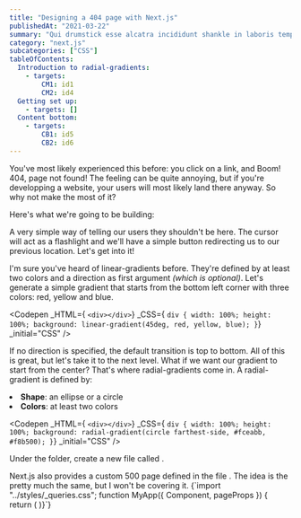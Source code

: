 ```yaml
---
title: "Designing a 404 page with Next.js"
publishedAt: "2021-03-22"
summary: "Qui drumstick esse alcatra incididunt shankle in laboris tempor. Velit laborum pork belly boudin frankfurter aliqua consequat filet mignon. Ex aute mollit, tenderloin incididunt brisket do fatback boudin. Beef ribs strip steak consequat, pork loin boudin pork chop sint est."
category: "next.js"
subcategories: ["CSS"]
tableOfContents:
  Introduction to radial-gradients:
    - targets:
        CM1: id1
        CM2: id4
  Getting set up:
    - targets: []
  Content bottom:
    - targets:
        CB1: id5
        CB2: id6
---
```


You've most likely experienced this before: you click on a link, and Boom! 404, page not found!
The feeling can be quite annoying, but if you're developping a website, your users will most likely
land there anyway. So why not make the most of it?

Here's what we're going to be building:

<SoloImage
image="designing-404-next-js-preview.png"
alt="Preview"
dimensions={450}
/>

A very simple way of telling our users they shouldn't be here. The cursor will act as a flashlight 
and we'll have a simple button redirecting us to our previous location. Let's get into it!

<Section title="Introduction to radial gradients" id="Introduction to radial gradients"/>

I'm sure you've heard of linear-gradients before. They're defined by at least two colors and a 
direction as first argument <i>(which is optional)</i>. Let's generate a simple gradient that starts from the bottom left corner
with three colors: red, yellow and blue.

<Codepen 
_HTML={
`<div></div>`}
_CSS={
`div {
    width: 100%;
    height: 100%;
    background: linear-gradient(45deg, red, yellow, blue);
}`}
_initial="CSS"
/>

If no direction is specified, the default transition is top to bottom. All of this
is great, but let's take it to the next level. What if we want our gradient to start from the center?
That's where radial-gradients come in. A radial-gradient is defined by:

<Options>
    <li><b>Shape</b>: an ellipse or a circle</li>
    <li><b>Colors</b>: at least two colors</li>
</Options>

<Codepen 
_HTML={
`<div></div>`}
_CSS={
`div {
    width: 100%;
    height: 100%;
    background: radial-gradient(circle farthest-side, #fceabb, #f8b500);
}`}
_initial="CSS"
/>


<Section title="Getting set up" id="Getting set up"/>

Under the <FolderText text="pages"/> folder, create a new file called <FolderText text="404.js"/>.

<TipBlue title="Dealing with error 500">
    Next.js also provides a custom 500 page defined in the file <FolderText text="_error.js"/>.
    The idea is the pretty much the same, but I won't be covering it.
</TipBlue>

<Subsection title="My small section" id="id1"/>

<JavaScript>
{`import "../styles/_queries.css";
function MyApp({ Component, pageProps }) {
	return (
        <ThemeProvider>
            <Component {...pageProps} />
        </ThemeProvider>
)}`}
</JavaScript>